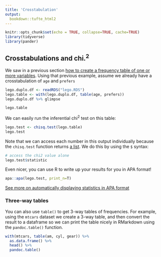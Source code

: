 ```yaml
---
title: 'Crosstabulation'
output: 
  bookdown::tufte_html2
---
```




```r
knitr::opts_chunk$set(echo = TRUE, collapse=TRUE, cache=TRUE)
library(tidyverse)
library(pander)
```



## Crosstabulations and chi.^2^ {- #crosstabs}


We saw in a previous section [how to create a frequency table of one or more variables](#frequency-tables). Using that previous example, assume  we already have a crosstabulation of `age` and `prefers`

```r
lego.duplo.df <- readRDS("lego.RDS")
lego.table <- with(lego.duplo.df, table(age, prefers))
lego.duplo.df %>% glimpse
```

```r
lego.table
```

We can easily run the inferential chi^2^ test on this table:

```r
lego.test <- chisq.test(lego.table)
lego.test
```


Note that we can access each number in this output individually because the `chisq.test` function returns [a list](#lists). We do this by using the `$` syntax:


```r
# access the chi2 value alone
lego.test$statistic
```

Even nicer,  you can use R to write up your results for you in APA format!

```r
apa::apa(lego.test, print_n=T)
```

[See more on automatically displaying statistics in APA format](#apa-output)



### Three-way tables

You can also use `table()` to get 3-way tables of frequencies. For example, using the `mtcars` dataset we create a 3-way table, and then convert the result to a dataframe so we can print the table nicely in RMarkdown using the `pandoc.table()` function.

```r
with(mtcars, table(am, cyl, gear)) %>%
  as.data.frame() %>% 
  head() %>% 
  pandoc.table()
```



